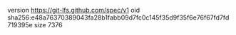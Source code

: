 version https://git-lfs.github.com/spec/v1
oid sha256:e48a76370389043fa28b1fabb09d7fc0c145f35d9f35f6e76f67fd7fd719395e
size 7376
